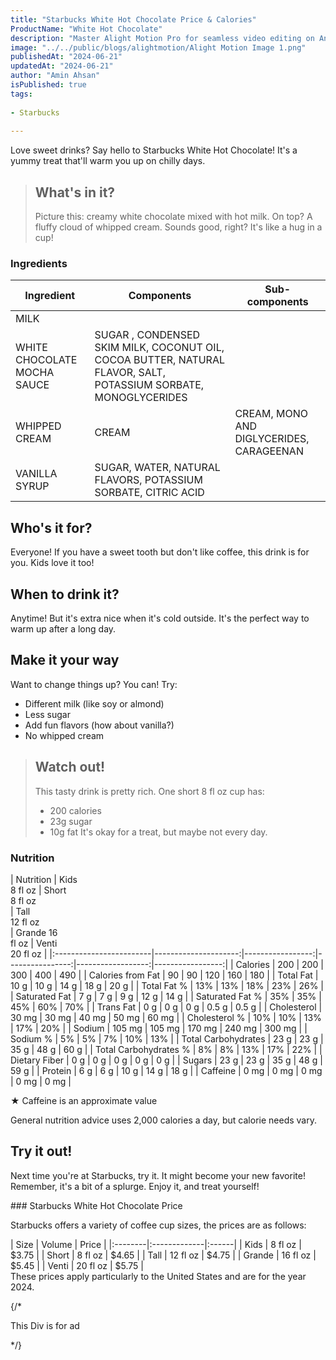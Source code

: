 ```yaml
---
title: "Starbucks White Hot Chocolate Price & Calories"
ProductName: "White Hot Chocolate" 
description: "Master Alight Motion Pro for seamless video editing on Android, iOS, and Tablets with our ultimate guide, unlocking advanced features and elevating your skills in 2024!"
image: "../../public/blogs/alightmotion/Alight Motion Image 1.png"
publishedAt: "2024-06-21"
updatedAt: "2024-06-21"
author: "Amin Ahsan"
isPublished: true
tags:
 
- Starbucks
      
---
```


 
Love sweet drinks? Say hello to Starbucks White Hot Chocolate! It's a yummy treat that'll warm you up on chilly days.

> ## What's in it?
> Picture this: creamy white chocolate mixed with hot milk. On top? A fluffy cloud of whipped cream. Sounds good, right? It's like a hug in a cup!

 ### Ingredients
<div style={{ position: 'relative', overflowX: 'auto' }}>
  <table>
    <thead>
      <tr>
        <th style={{ position: 'sticky', left: 0, zIndex: 1, backgroundColor: 'white' }}>Ingredient</th>
        <th>Components</th>
        <th>Sub-components</th>
      </tr>
    </thead>
    <tbody>
      <tr>
        <td style={{ position: 'sticky', left: 0, zIndex: 1, backgroundColor: 'white' }}>MILK</td>
        <td></td>
        <td></td>
      </tr>
      <tr>
        <td style={{ position: 'sticky', left: 0, zIndex: 1, backgroundColor: 'white' }}>WHITE CHOCOLATE MOCHA SAUCE</td>
        <td>SUGAR , CONDENSED SKIM MILK, COCONUT OIL, COCOA BUTTER, NATURAL FLAVOR, SALT, POTASSIUM SORBATE, MONOGLYCERIDES</td>
        <td></td>
      </tr>
      <tr>
        <td style={{ position: 'sticky', left: 0, zIndex: 1, backgroundColor: 'white' }}>WHIPPED CREAM</td>
        <td>CREAM</td>
        <td>CREAM, MONO AND DIGLYCERIDES, CARAGEENAN</td>
      </tr>
      <tr>
        <td style={{ position: 'sticky', left: 0, zIndex: 1, backgroundColor: 'white' }}>VANILLA SYRUP</td>
        <td>SUGAR, WATER, NATURAL FLAVORS, POTASSIUM SORBATE, CITRIC ACID</td>
        <td></td>
      </tr>
    </tbody>
  </table>
</div>

## Who's it for? 
Everyone! If you have a sweet tooth but don't like coffee, this drink is for you. Kids love it too!

## When to drink it?
Anytime! But it's extra nice when it's cold outside. It's the perfect way to warm up after a long day.

## Make it your way
Want to change things up? You can! Try:
- Different milk (like soy or almond)
- Less sugar
- Add fun flavors (how about vanilla?)
- No whipped cream



> ## Watch out!
> This tasty drink is pretty rich. One short 8 fl oz cup has:
> - 200 calories
> - 23g sugar
> - 10g fat
> It's okay for a treat, but maybe not every day.

### Nutrition
<div style={{ overflowX: 'scroll' }}>
| Nutrition               | Kids<br/>8 fl oz       | Short<br/>8 fl oz<br/>  | Tall <br/>12 fl oz<br/> | Grande 16 <br/> fl oz | Venti <br/>20 fl oz |
|:------------------------|---------------------:|-----------------:|----------------:|------------------:|-----------------:|
| Calories                | 200                  | 200              | 300             | 400               | 490              |
| Calories from Fat       | 90                   | 90               | 120             | 160               | 180              |
| Total Fat               | 10 g                 | 10 g             | 14 g            | 18 g              | 20 g             |
| Total Fat %             | 13%                  | 13%              | 18%             | 23%               | 26%              |
| Saturated Fat           | 7 g                  | 7 g              | 9 g             | 12 g              | 14 g             |
| Saturated Fat %         | 35%                  | 35%              | 45%             | 60%               | 70%              |
| Trans Fat               | 0 g                  | 0 g              | 0 g             | 0.5 g             | 0.5 g            |
| Cholesterol             | 30 mg                | 30 mg            | 40 mg           | 50 mg             | 60 mg            |
| Cholesterol %           | 10%                  | 10%              | 13%             | 17%               | 20%              |
| Sodium                  | 105 mg               | 105 mg           | 170 mg          | 240 mg            | 300 mg           |
| Sodium %                | 5%                   | 5%               | 7%              | 10%               | 13%              |
| Total Carbohydrates     | 23 g                 | 23 g             | 35 g            | 48 g              | 60 g             |
| Total Carbohydrates %   | 8%                   | 8%               | 13%             | 17%               | 22%              |
| Dietary Fiber           | 0 g                  | 0 g              | 0 g             | 0 g               | 0 g              |
| Sugars                  | 23 g                 | 23 g             | 35 g            | 48 g              | 59 g             |
| Protein                 | 6 g                  | 6 g              | 10 g            | 14 g              | 18 g             |
| Caffeine                | 0 mg                 | 0 mg             | 0 mg            | 0 mg              | 0 mg             |

</div>

★ Caffeine is an approximate value

General nutrition advice uses 2,000 calories a day, but calorie needs vary.

## Try it out!
Next time you're at Starbucks, try it. It might become your new favorite!  Remember, it's a bit of a splurge. Enjoy it, and treat yourself!

<div style={{
   display: 'grid',
  gridTemplateColumns: '1fr 1fr',
          gap: '40px',
          backgroundColor: '#cee3de',
          borderLeft: '3px solid #0c7556',
          padding:'40px'
      }}>
 <div>
 ### Starbucks White Hot Chocolate Price
 
 Starbucks offers a variety of coffee cup sizes, the prices are as follows:
<div style={{
      width: '300px',
      padding: '10px',
    }}>
| Size    |   Volume     | Price |
|:--------|:-------------|:------|
| Kids    | 8 fl oz      | $3.75 |
| Short   | 8 fl oz      | $4.65 |
| Tall    | 12 fl oz     | $4.75 |
| Grande  | 16 fl oz     | $5.45 |
| Venti   | 20 fl oz     | $5.75 |
</div>
These prices apply particularly to the United States and are for the year 2024. 
</div>

{/* <div>
This Div is for ad
</div> */}

</div>